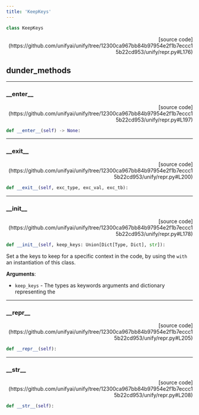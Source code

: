 ```yaml
---
title: 'KeepKeys'
---
```


```python
class KeepKeys
```

<p align="right">[source code](https://github.com/unifyai/unify/tree/12300ca967bb84b97954e2f1b7eccc15b22cd953/unify/repr.py#L176)</p>



## dunder_methods

---

### \_\_enter\_\_

<p align="right">[source code](https://github.com/unifyai/unify/tree/12300ca967bb84b97954e2f1b7eccc15b22cd953/unify/repr.py#L197)</p>

```python
def __enter__(self) -> None:
```



---

### \_\_exit\_\_

<p align="right">[source code](https://github.com/unifyai/unify/tree/12300ca967bb84b97954e2f1b7eccc15b22cd953/unify/repr.py#L200)</p>

```python
def __exit__(self, exc_type, exc_val, exc_tb):
```



---

### \_\_init\_\_

<p align="right">[source code](https://github.com/unifyai/unify/tree/12300ca967bb84b97954e2f1b7eccc15b22cd953/unify/repr.py#L178)</p>

```python
def __init__(self, keep_keys: Union[Dict[Type, Dict], str]):
```

Set a the keys to keep for a specific context in the code, by using the
`with` an instantiation of this class.

**Arguments**:

- `keep_keys` - The types as keywords arguments and dictionary representing the

---

### \_\_repr\_\_

<p align="right">[source code](https://github.com/unifyai/unify/tree/12300ca967bb84b97954e2f1b7eccc15b22cd953/unify/repr.py#L205)</p>

```python
def __repr__(self):
```



---

### \_\_str\_\_

<p align="right">[source code](https://github.com/unifyai/unify/tree/12300ca967bb84b97954e2f1b7eccc15b22cd953/unify/repr.py#L208)</p>

```python
def __str__(self):
```

